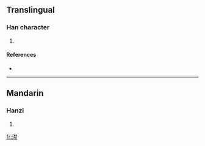 ==Translingual==

===Han character===
{{Han char|rn=85|rad=水|as=13|sn=16|four=3419<sub>1</sub>|canj=水木木火 (EDDF)}}

# {{defn|Han|sort=水13}}

====References====
* {{Han ref|kx=0654.150|dkj=18436|hdz=31753.030|uh=6FBF|ud=28607|bh=E9FD|bd=59901}}

----

==Mandarin==

===Hanzi===
{{cmn-hanzi|pin=[[qín]] ([[qin2]])|wg=ch'in<sup>2</sup>}}

# {{defn|Mandarin}}

[[fr:澿]]